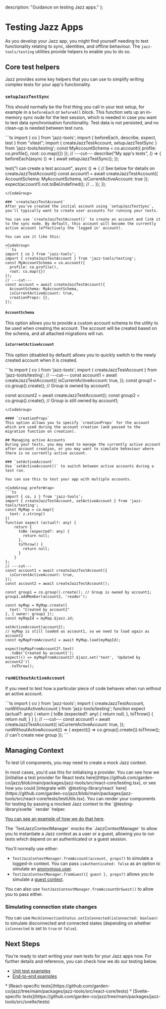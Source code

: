 
  description: "Guidance on testing Jazz apps."
};

# Testing Jazz Apps

As you develop your Jazz app, you might find yourself needing to test functionality relating to sync, identities, and offline behaviour. The `jazz-tools/testing` utilities provide helpers to enable you to do so.

## Core test helpers
Jazz provides some key helpers that you can use to simplify writing complex tests for your app's functionality.

### `setupJazzTestSync`

This should normally be the first thing you call in your test setup, for example in a `beforeEach` or `beforeAll` block. This function sets up an in-memory sync node for the test session, which is needed in case you want to test data synchronisation functionality. Test data is not persisted, and no clean-up is needed between test runs. 

<CodeGroup>
```ts
import { co } from 'jazz-tools';
import { beforeEach, describe, expect, test } from "vitest";
import { createJazzTestAccount, setupJazzTestSync } from 'jazz-tools/testing';
const MyAccountSchema = co.account({
  profile: co.profile(),
  root: co.map({})
});
// ---cut---
describe("My app's tests", () => {
  beforeEach(async () => {
    await setupJazzTestSync();
  });

  test("I can create a test account", async () => {
    // See below for details on createJazzTestAccount()
    const account1 = await createJazzTestAccount({
      AccountSchema: MyAccountSchema,
      isCurrentActiveAccount: true
    });
    expect(account1).not.toBeUndefined();
    // ...
  });
});
```
</CodeGroup>

### `createJazzTestAccount`
After you've created the initial account using `setupJazzTestSync`, you'll typically want to create user accounts for running your tests. 

You can use `createJazzTestAccount()` to create an account and link it to the sync node. By default, this account will become the currently active account (effectively the 'logged in' account).

You can use it like this:

<CodeGroup>
```ts
import { co } from 'jazz-tools';
import { createJazzTestAccount } from 'jazz-tools/testing';
const MyAccountSchema = co.account({
  profile: co.profile(),
  root: co.map({})
});
// ---cut---
const account = await createJazzTestAccount({
  AccountSchema: MyAccountSchema,
  isCurrentActiveAccount: true,
  creationProps: {},
});
```
</CodeGroup>

#### `AccountSchema`
This option allows you to provide a custom account schema to the utility to be used when creating the account. The account will be created based on the schema, and all attached migrations will run.

#### `isCurrentActiveAccount`
This option (disabled by default) allows you to quickly switch to the newly created account when it is created.

<CodeGroup preferWrap>
```ts
import { co } from 'jazz-tools';
import { createJazzTestAccount } from 'jazz-tools/testing';
// ---cut---
const account1 = await createJazzTestAccount({ 
  isCurrentActiveAccount: true,
});
const group1 = co.group().create(); // Group is owned by account1;

const account2 = await createJazzTestAccount();
const group2 = co.group().create(); // Group is still owned by account1;
```
</CodeGroup>

#### `creationProps`
This option allows you to specify `creationProps` for the account which are used during the account creation (and passed to the migration function on creation).

## Managing active Accounts
During your tests, you may need to manage the currently active account after account creation, or you may want to simulate behaviour where there is no currently active account.

### `setActiveAccount`
Use `setActiveAccount()` to switch between active accounts during a test run.

You can use this to test your app with multiple accounts.

<CodeGroup preferWrap>
```ts
import { co, z } from 'jazz-tools';
import { createJazzTestAccount, setActiveAccount } from 'jazz-tools/testing';
const MyMap = co.map({
  text: z.string()
})
function expect (actual?: any) {
    return { 
      toBe (expected?: any) {
        return null;
      },
      toThrow() {
        return null;
      }
    }
};
// ---cut---
const account1 = await createJazzTestAccount({ 
  isCurrentActiveAccount: true,
});
const account2 = await createJazzTestAccount();

const group1 = co.group().create(); // Group is owned by account1;
group1.addMember(account2, 'reader');

const myMap = MyMap.create({
  text: "Created by account1"
}, { owner: group1 });
const myMapId = myMap.$jazz.id;

setActiveAccount(account2);
// myMap is still loaded as account1, so we need to load again as account2
const myMapFromAccount2 = await MyMap.load(myMapId);

expect(myMapFromAccount2?.text)
  .toBe('Created by account1');
expect(() => myMapFromAccount2?.$jazz.set('text', 'Updated by account2'))
  .toThrow();
```
</CodeGroup>

### `runWithoutActiveAccount`
If you need to test how a particular piece of code behaves when run without an active account.

<CodeGroup preferWrap>
```ts
import { co } from 'jazz-tools';
import { createJazzTestAccount, runWithoutActiveAccount } from 'jazz-tools/testing';
function expect (actual?: any) {
    return { 
      toBe (expected?: any) {
        return null;
      },
      toThrow() {
        return null;
      }
    }
};
// ---cut---
const account1 = await createJazzTestAccount({
  isCurrentActiveAccount: true,
});
runWithoutActiveAccount(() => {
  expect(() => co.group().create()).toThrow(); // can't create new group
});
```
</CodeGroup>

## Managing Context
To test UI components, you may need to create a mock Jazz context. 

<ContentByFramework framework="react">
  In most cases, you'd use this for initialising a provider. You can see how we [initialise a test provider for React tests here](https://github.com/garden-co/jazz/blob/main/packages/jazz-tools/src/react-core/testing.tsx), or see how you could [integrate with `@testing-library/react` here](https://github.com/garden-co/jazz/blob/main/packages/jazz-tools/src/react-core/tests/testUtils.tsx).
</ContentByFramework>

<ContentByFramework framework="svelte">
 You can render your components for testing by passing a mocked Jazz context to the `@testing-library/svelte` `render` helper.

 [You can see an example of how we do that here](https://github.com/garden-co/jazz/blob/main/packages/jazz-tools/src/svelte/tests/testUtils.ts).
</ContentByFramework>

<ContentByFramework framework="vanilla">
The `TestJazzContextManager` mocks the `JazzContextManager` to allow you to instantiate a Jazz context as a user or a guest, allowing you to run tests which depend on an authenticated or a guest session.

You'll normally use either:

* `TestJazzContextManager.fromAccount(account, props?)` to simulate a logged-in context. You can pass `isAuthenticated: false` as an option to simulate an [anonymous user](docs/key-features/authentication/authentication-states#anonymous-authentication).
* `TestJazzContextManager.fromGuest({ guest }, props?)` allows you to simulate a [guest context](/docs/key-features/authentication/authentication-states#guest-mode).

You can also use `TestJazzContextManager.fromAccountOrGuest()` to allow you to pass either.
</ContentByFramework>

### Simulating connection state changes
You can use `MockConnectionStatus.setIsConnected(isConnected: boolean)` to simulate disconnected and connected states (depending on whether `isConnected` is set to `true` or `false`).

## Next Steps
You're ready to start writing your own tests for your Jazz apps now. For further details and reference, you can check how we do our testing below.

* [Unit test examples](https://github.com/garden-co/jazz/tree/main/packages/jazz-tools/src/tools/tests)
* [End-to-end examples](https://github.com/garden-co/jazz/tree/main/tests/e2e/tests)

<ContentByFramework framework="react">
* [React-specific tests](https://github.com/garden-co/jazz/tree/main/packages/jazz-tools/src/react-core/tests)
</ContentByFramework>

<ContentByFramework framework="svelte">
* [Svelte-specific tests](https://github.com/garden-co/jazz/tree/main/packages/jazz-tools/src/svelte/tests)
</ContentByFramework>